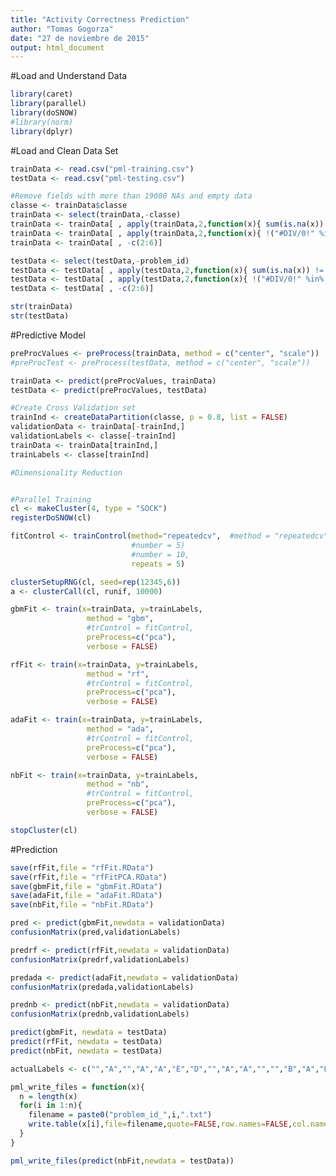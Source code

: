```yaml
---
title: "Activity Correctness Prediction"
author: "Tomas Gogorza"
date: "27 de noviembre de 2015"
output: html_document
---
```


#Load and Understand Data

```r
library(caret)
library(parallel)
library(doSNOW)
#library(norm)
library(dplyr)
```

#Load and Clean Data Set

```r
trainData <- read.csv("pml-training.csv")
testData <- read.csv("pml-testing.csv")

#Remove fields with more than 19000 NAs and empty data
classe <- trainData$classe
trainData <- select(trainData,-classe)
trainData <- trainData[ , apply(trainData,2,function(x){ sum(is.na(x)) < 19000 })]
trainData <- trainData[ , apply(trainData,2,function(x){ !("#DIV/0!" %in% x) })]
trainData <- trainData[ , -c(2:6)]

testData <- select(testData,-problem_id) 
testData <- testData[ , apply(testData,2,function(x){ sum(is.na(x)) != 20 })]
testData <- testData[ , apply(testData,2,function(x){ !("#DIV/0!" %in% x) })]
testData <- testData[ , -c(2:6)]

str(trainData)
str(testData)
```

#Predictive Model

```r

preProcValues <- preProcess(trainData, method = c("center", "scale"))
#preProcTest <- preProcess(testData, method = c("center", "scale"))

trainData <- predict(preProcValues, trainData)
testData <- predict(preProcValues, testData)

#Create Cross Validation set
trainInd <- createDataPartition(classe, p = 0.8, list = FALSE)
validationData <- trainData[-trainInd,]
validationLabels <- classe[-trainInd]
trainData <- trainData[trainInd,]
trainLabels <- classe[trainInd]

#Dimensionality Reduction


#Parallel Training
cl <- makeCluster(4, type = "SOCK")
registerDoSNOW(cl)

fitControl <- trainControl(method="repeatedcv",  #method = "repeatedcv",
                           #number = 5)
                           #number = 10,
                           repeats = 5)

clusterSetupRNG(cl, seed=rep(12345,6))
a <- clusterCall(cl, runif, 10000)

gbmFit <- train(x=trainData, y=trainLabels,
                 method = "gbm",
                 #trControl = fitControl,
                 preProcess=c("pca"),
                 verbose = FALSE)

rfFit <- train(x=trainData, y=trainLabels,
                 method = "rf",
                 #trControl = fitControl,
                 preProcess=c("pca"),
                 verbose = FALSE)

adaFit <- train(x=trainData, y=trainLabels,
                 method = "ada",
                 #trControl = fitControl,
                 preProcess=c("pca"),
                 verbose = FALSE)

nbFit <- train(x=trainData, y=trainLabels,
                 method = "nb",
                 #trControl = fitControl,
                 preProcess=c("pca"),
                 verbose = FALSE)

stopCluster(cl)
```


#Prediction
```r
save(rfFit,file = "rfFit.RData")
save(rfFit,file = "rfFitPCA.RData")
save(gbmFit,file = "gbmFit.RData")
save(adaFit,file = "adaFit.RData")
save(nbFit,file = "nbFit.RData")

pred <- predict(gbmFit,newdata = validationData)
confusionMatrix(pred,validationLabels)

predrf <- predict(rfFit,newdata = validationData)
confusionMatrix(predrf,validationLabels)

predada <- predict(adaFit,newdata = validationData)
confusionMatrix(predada,validationLabels)

prednb <- predict(nbFit,newdata = validationData)
confusionMatrix(prednb,validationLabels)

predict(gbmFit, newdata = testData)
predict(rfFit, newdata = testData)
predict(nbFit, newdata = testData)

actualLabels <- c("","A","","A","A","E","D","","A","A","","","B","A","E","","A","B","","B")

```

```r
pml_write_files = function(x){
  n = length(x)
  for(i in 1:n){
    filename = paste0("problem_id_",i,".txt")
    write.table(x[i],file=filename,quote=FALSE,row.names=FALSE,col.names=FALSE)
  }
}

```

```r
pml_write_files(predict(nbFit,newdata = testData))
```